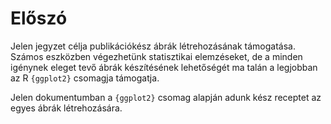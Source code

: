 # Előszó {.unnumbered}

Jelen jegyzet célja publikációkész ábrák létrehozásának támogatása. Számos eszközben végezhetünk statisztikai elemzéseket, de a minden igénynek eleget tevő ábrák készítésének lehetőségét ma talán a legjobban az R `{ggplot2}` csomagja támogatja. 

Jelen dokumentumban a `{ggplot2}` csomag alapján adunk kész receptet az egyes ábrák létrehozására.






